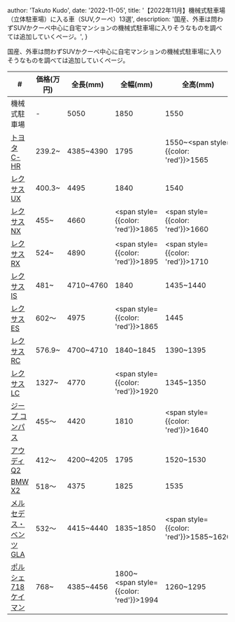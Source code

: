 
  author: 'Takuto Kudo',
  date: '2022-11-05',
  title: '【2022年11月】機械式駐車場（立体駐車場）に入る車（SUV,クーペ）13選',
  description:
    '国産、外車は問わずSUVかクーペ中心に自宅マンションの機械式駐車場に入りそうなものを調べては追加していくページ。',
}


国産、外車は問わずSUVかクーペ中心に自宅マンションの機械式駐車場に入りそうなものを調べては追加していくページ。

| # | 価格(万円) | 全長(mm) | 全幅(mm) | 全高(mm) | 重量(kg) |
| ---- | ---- | ---- | ---- | ---- | ---- |
| 機械式駐車場 | - | 5050 | 1850 | 1550 | 2300 |
| <a target='_blank' href='https://toyota.jp/c-hr/'>トヨタ C-HR</a> | 239.2~ | 4385~4390 | 1795 | 1550~<span style={{color: 'red'}}>1565</span> | 1390~1480 |
| <a target='_blank' href='https://lexus.jp/models/ux/'>レクサス UX</a> | 400.3~ | 4495 | 1840 | 1540 | 1470~1640 |
| <a target='_blank' href='https://lexus.jp/models/nx/'>レクサス NX</a> | 455~ | 4660 | <span style={{color: 'red'}}>1865</span> | <span style={{color: 'red'}}>1660</span> | 1620~2010 |
| <a target='_blank' href='https://lexus.jp/models/rx/'>レクサス RX</a> | 524~ | 4890 | <span style={{color: 'red'}}>1895</span> | <span style={{color: 'red'}}>1710</span> | 1890~2140 |
| <a target='_blank' href='https://lexus.jp/models/is/'>レクサス IS</a> | 481~ | 4710~4760 | 1840 | 1435~1440 | 1640~1780 |
| <a target='_blank' href='https://lexus.jp/models/es/'>レクサス ES</a> | 602〜 | 4975 | <span style={{color: 'red'}}>1865</span> | 1445 | 1670~1720 |
| <a target='_blank' href='https://lexus.jp/models/rc/'>レクサス RC</a> | 576.9~ | 4700~4710 | 1840~1845 | 1390~1395 | 1680~1770 |
| <a target='_blank' href='https://lexus.jp/models/lc/'>レクサス LC</a> | 1327~ | 4770 | <span style={{color: 'red'}}>1920</span> | 1345~1350 | 1940~2060 |
| <a target='_blank' href='https://www.jeep-japan.com/compass.html'>ジープ コンパス</a> | 455〜 | 4420 | 1810 | <span style={{color: 'red'}}>1640</span> | 1490~1600 |
| <a target='_blank' href='https://www.audi.co.jp/jp/web/ja/models/q2/q2.html'>アウディ Q2</a> | 412〜 | 4200~4205 | 1795 | 1520~1530 | 1340~1450 |
| <a target='_blank' href='https://www.bmw.co.jp/ja/all-models/x-series/X2/2022/bmw-x2-overview.html'>BMW X2</a> | 518〜 | 4375 | 1825 | 1535 | 1500~1680 |
| <a target='_blank' href='https://www.mercedes-benz.co.jp/passengercars/models/suv/gla/overview.html'>メルセデス・ベンツ GLA</a> | 532〜 | 4415~4440 | 1835~1850 | <span style={{color: 'red'}}>1585~1620</span> | 1510~1710 |
| <a target='_blank' href='https://www.porsche.com/japan/jp/models/718/718-models/718-cayman/'>ポルシェ 718ケイマン</a> | 768~ | 4385~4456 | 1800~<span style={{color: 'red'}}>1994</span> | 1260~1295 | 1360~1590 |
